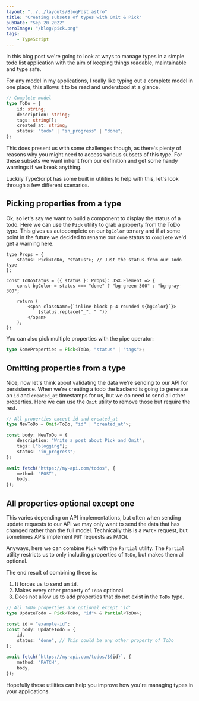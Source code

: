 ```yaml
---
layout: "../../layouts/BlogPost.astro"
title: "Creating subsets of types with Omit & Pick"
pubDate: "Sep 20 2022"
heroImage: "/blog/pick.png"
tags:
    - TypeScript
---
```


In this blog post we're going to look at ways to manage types in a simple todo
list application with the aim of keeping things readable, maintainable and type
safe.

For any model in my applications, I really like typing out a complete model in
one place, this allows it to be read and understood at a glance.

```ts
// Complete model
type ToDo = {
    id: string;
    description: string;
    tags: string[];
    created_at: string;
    status: "todo" | "in_progress" | "done";
};
```

This does present us with some challenges though, as there's plenty of reasons
why you might need to access various subsets of this type. For these subsets we
want inherit from our definition and get some handy warnings if we break
anything.

Luckily TypeScript has some built in utilities to help with this, let's look
through a few different scenarios.

## Picking properties from a type

Ok, so let's say we want to build a component to display the status of a todo.
Here we can use the `Pick` utility to grab a property from the ToDo type. This
gives us autocomplete on our `bgColor` ternary and if at some point in the
future we decided to rename our `done` status to `complete` we'd get a warning
here.

```tsx
type Props = {
    status: Pick<ToDo, "status">; // Just the status from our Todo type
};

const ToDoStatus = ({ status }: Props): JSX.Element => {
    const bgColor = status === "done" ? "bg-green-300" : "bg-gray-300";

    return (
        <span className={`inline-block p-4 rounded ${bgColor}`}>
            {status.replace("_", " ")}
        </span>
    );
};
```

You can also pick multiple properties with the pipe operator:

```ts
type SomeProperties = Pick<ToDo, "status" | "tags">;
```

## Omitting properties from a type

Nice, now let's think about validating the data we're sending to our API for
persistence. When we're creating a todo the backend is going to generate an `id`
and `created_at` timestamps for us, but we do need to send all other properties.
Here we can use the `Omit` utility to remove those but require the rest.

```ts
// All properties except id and created_at
type NewToDo = Omit<ToDo, "id" | "created_at">;

const body: NewToDo = {
    description: "Write a post about Pick and Omit";
    tags: ["blogging"];
    status: "in_progress";
};

await fetch("https://my-api.com/todos", {
    method: "POST",
    body,
});
```

## All properties optional except one

This varies depending on API implementations, but often when sending update
requests to our API we may only want to send the data that has changed rather
than the full model. Technically this is a `PATCH` request, but sometimes APIs
implement `PUT` requests as `PATCH`.

Anyways, here we can combine `Pick` with the `Partial` utility. The `Partial`
utility restricts us to only including properties of `ToDo`, but makes them all
optional.

The end result of combining these is:

1. It forces us to send an `id`.
2. Makes every other property of `ToDo` optional.
3. Does not allow us to add properties that do not exist in the `ToDo` type.

```ts
// All ToDo properties are optional except 'id'
type UpdateTodo = Pick<ToDo, "id"> & Partial<ToDo>;

const id = "example-id";
const body: UpdateTodo = {
    id,
    status: "done", // This could be any other property of ToDo
};

await fetch(`https://my-api.com/todos/${id}`, {
    method: "PATCH",
    body,
});
```

Hopefully these utilities can help you improve how you're managing types in your
applications.
